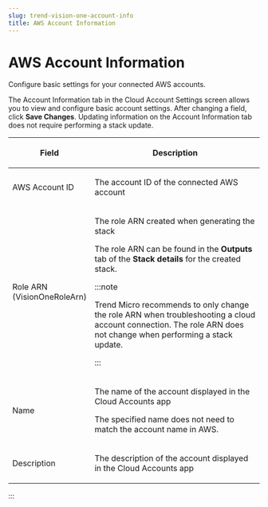 ```yaml
---
slug: trend-vision-one-account-info
title: AWS Account Information
---
```

# AWS Account Information

Configure basic settings for your connected AWS accounts.

The Account Information tab in the Cloud Account Settings screen allows you to view and configure basic account settings. After changing a field, click **Save Changes**. Updating information on the Account Information tab does not require performing a stack update.

<table>
<colgroup>
<col style="width: 25%" />
<col style="width: 75%" />
</colgroup>
<thead>
<tr>
<th><p>Field</p></th>
<th><p>Description</p></th>
</tr>
</thead>
<tbody>
<tr>
<td><p>AWS Account ID</p></td>
<td><p>The account ID of the connected AWS account</p></td>
</tr>
<tr>
<td><p>Role ARN (VisionOneRoleArn)</p></td>
<td><p>The role ARN created when generating the stack</p>
<p>The role ARN can be found in the <strong>Outputs</strong> tab of the <strong>Stack details</strong> for the created stack.</p>


:::note

<p>Trend Micro recommends to only change the role ARN when troubleshooting a cloud account connection. The role ARN does not change when performing a stack update.</p>


:::

</td>
</tr>
<tr>
<td><p>Name</p></td>
<td><p>The name of the account displayed in the Cloud Accounts app</p>
<p>The specified name does not need to match the account name in AWS.</p></td>
</tr>
<tr>
<td><p>Description</p></td>
<td><p>The description of the account displayed in the Cloud Accounts app</p></td>
</tr>
</tbody>
</table>
:::
